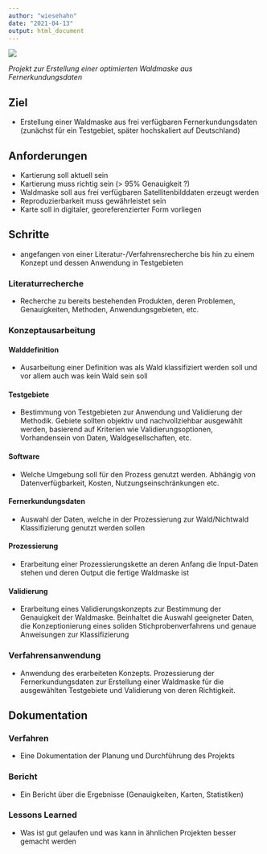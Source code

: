 ```yaml
---
author: "wiesehahn"
date: "2021-04-13"
output: html_document
---
```


<img src=https://raw.githubusercontent.com/wiesehahn/waldmaske/master/resources/figures/waldmaske_banner.jpg>

*Projekt zur Erstellung einer optimierten Waldmaske aus Fernerkundungsdaten*


## Ziel
- Erstellung einer Waldmaske aus frei verfügbaren Fernerkundungsdaten 
(zunächst für ein Testgebiet, später hochskaliert auf Deutschland)

## Anforderungen 
- Kartierung soll aktuell sein 
- Kartierung muss richtig sein (> 95% Genauigkeit ?)
- Waldmaske soll aus frei verfügbaren Satellitenbilddaten erzeugt werden
- Reproduzierbarkeit muss gewährleistet sein
- Karte soll in digitaler, georeferenzierter Form vorliegen


## Schritte
- angefangen von einer Literatur-/Verfahrensrecherche bis hin zu einem Konzept und dessen Anwendung in Testgebieten

### Literaturrecherche
- Recherche zu bereits bestehenden Produkten, deren Problemen, Genauigkeiten, Methoden, Anwendungsgebieten, etc.


### Konzeptausarbeitung

#### Walddefinition
- Ausarbeitung einer Definition was als Wald klassifiziert werden soll und vor allem auch was kein Wald sein soll

#### Testgebiete
- Bestimmung von Testgebieten zur Anwendung und Validierung der Methodik. Gebiete sollten objektiv und nachvollziehbar ausgewählt werden, basierend auf Kriterien wie Validierungsoptionen, Vorhandensein von Daten, Waldgesellschaften, etc.

#### Software
- Welche Umgebung soll für den Prozess genutzt werden. Abhängig von Datenverfügbarkeit, Kosten, Nutzungseinschränkungen etc.

#### Fernerkundungsdaten
- Auswahl der Daten, welche in der Prozessierung zur Wald/Nichtwald Klassifizierung genutzt werden sollen

#### Prozessierung
- Erarbeitung einer Prozessierungskette an deren Anfang die Input-Daten stehen und deren Output die fertige Waldmaske ist

#### Validierung
- Erarbeitung eines Validierungskonzepts zur Bestimmung der Genauigkeit der Waldmaske. Beinhaltet die Auswahl geeigneter Daten, die Konzeptionierung eines soliden Stichprobenverfahrens und genaue Anweisungen zur Klassifizierung


### Verfahrensanwendung
- Anwendung des erarbeiteten Konzepts. Prozessierung der Fernerkundungsdaten zur Erstellung einer Waldmaske für die ausgewählten Testgebiete und Validierung von deren Richtigkeit.

## Dokumentation

### Verfahren
- Eine Dokumentation der Planung und Durchführung des Projekts

### Bericht
- Ein Bericht über die Ergebnisse (Genauigkeiten, Karten, Statistiken)

### Lessons Learned
- Was ist gut gelaufen und was kann in ähnlichen Projekten besser gemacht werden


